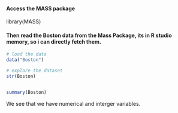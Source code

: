 #### Access the MASS package
library(MASS)

#### Then read the Boston data from the Mass Package, its in R studio memory, so i can directly fetch them.
```r
# load the data
data("Boston")

# explore the dataset
str(Boston)


summary(Boston)

```

We see that we have numerical and interger variables. 